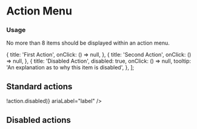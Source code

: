 
<Meta title="Components/ActionMenu" component={ActionMenu} />

# Action Menu
### Usage

No more than 8 items should be displayed within an action menu.

  {
    title: 'First Action',
    onClick: () => null,
  },
  {
    title: 'Second Action',
    onClick: () => null,
  },
  {
    title: 'Disabled Action',
    disabled: true,
    onClick: () => null,
    tooltip: 'An explanation as to why this item is disabled',
  },
];

## Standard actions
<Canvas>
  <Story name="Action Menu">
    <ActionMenu actionsList={actions.filter(action => !action.disabled)} ariaLabel="label" />
  </Story>
</Canvas>

## Disabled actions
<Canvas>
  <Story name="Action Menu with Tooltip">
    <ActionMenu actionsList={actions} ariaLabel="label" />
  </Story>
</Canvas>

